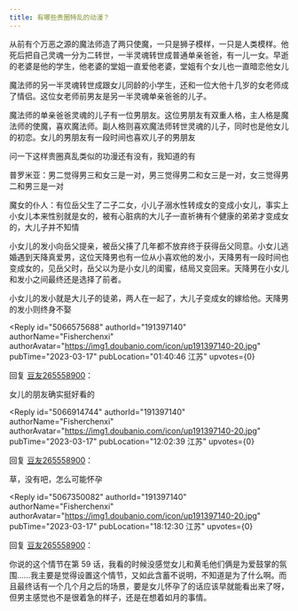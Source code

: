 ```yaml
---
title: 有哪些贵圈特乱的动漫？
---
```



<Forum groupName="动画番剧" groupUrl="https://www.douban.com/group/596353/" archivedAt="2025-05-16T14:40:56.544Z">
  <Post
    id="263387716"
    title="有哪些贵圈特乱的动漫？"
    url="https://www.douban.com/group/topic/263387716/?_spm_id=MjMwMzQ2Njg1"
    pubTime="2023-03-17"
    highlightUserId="191397140"
  >
从前有个万恶之源的魔法师造了两只使魔，一只是狮子模样，一只是人类模样。他死后把自己灵魂一分为二转世，一半灵魂转世成普通单亲爸爸，有一儿一女。早逝的老婆是他的学生，他老婆的堂姐一直爱他老婆，堂姐有个女儿也一直暗恋他女儿

魔法师的另一半灵魂转世成跟女儿同龄的小学生，还和一位大他十几岁的女老师成了情侣。这位女老师前男友是另一半灵魂单亲爸爸的儿子。

魔法师的单亲爸爸灵魂的儿子有一位男朋友。这位男朋友有双重人格，主人格是魔法师的使魔，喜欢魔法师。副人格则喜欢魔法师转世灵魂的儿子，同时也是他女儿的初恋。女儿的男朋友有一段时间也喜欢儿子的男朋友

问一下这样贵圈真乱类似的功漫还有没有，我知道的有

普罗米亚：男二觉得男三和女三是一对，男三觉得男二和女三是一对，女三觉得男二和男三是一对

魔女的仆人：有位岳父生了二子二女，小儿子溺水性转成女的变成小女儿，事实上小女儿本来性别就是女的，被有心脏病的大儿子一直祈祷有个健康的弟弟才变成女的，大儿子并不知情

小女儿的发小向岳父提亲，被岳父揍了几年都不放弃终于获得岳父同意。小女儿逃婚遇到天降真爱男，这位天降男也有一位从小喜欢他的发小，天降男有一段时间也变成女的，见岳父时，岳父以为是小女儿的闺蜜，结局又变回来。天降男在小女儿和发小之间最终还是选择了前者。

小女儿的发小就是大儿子的徒弟，两人在一起了，大儿子变成女的嫁给他。天降男的发小则终身不娶

<Reply
  id="5066575688"
  authorId="191397140"
  authorName="Fisherchenxi"
  authorAvatar="https://img1.doubanio.com/icon/up191397140-20.jpg"
  pubTime="2023-03-17"
  pubLocation="01:40:46 江苏"
  upvotes={0}
>
回复 [豆友265558900](https://www.douban.com/people/265558900/)：
> 

女儿的朋友确实挺好看的
</Reply>

<Reply
  id="5066914744"
  authorId="191397140"
  authorName="Fisherchenxi"
  authorAvatar="https://img1.doubanio.com/icon/up191397140-20.jpg"
  pubTime="2023-03-17"
  pubLocation="12:02:39 江苏"
  upvotes={0}
>
回复 [豆友265558900](https://www.douban.com/people/265558900/)：
> 

草，没有吧，怎么可能怀孕
</Reply>

<Reply
  id="5067350082"
  authorId="191397140"
  authorName="Fisherchenxi"
  authorAvatar="https://img1.doubanio.com/icon/up191397140-20.jpg"
  pubTime="2023-03-17"
  pubLocation="18:12:30 江苏"
  upvotes={0}
>
回复 [豆友265558900](https://www.douban.com/people/265558900/)：
> 

你说的这个情节在第 59
话，我看的时候没感觉女儿和黄毛他们俩是为爱鼓掌的氛围......我主要是觉得设置这个情节，又如此含蓄不说明，不知道是为了什么啊。而且最终话有一个几个月之后的场景，要是女儿怀孕了的话应该早就能看出来了呀，但男主感觉也不是很着急的样子，还是在想着如月的事情。
</Reply>
  </Post>
</Forum>
